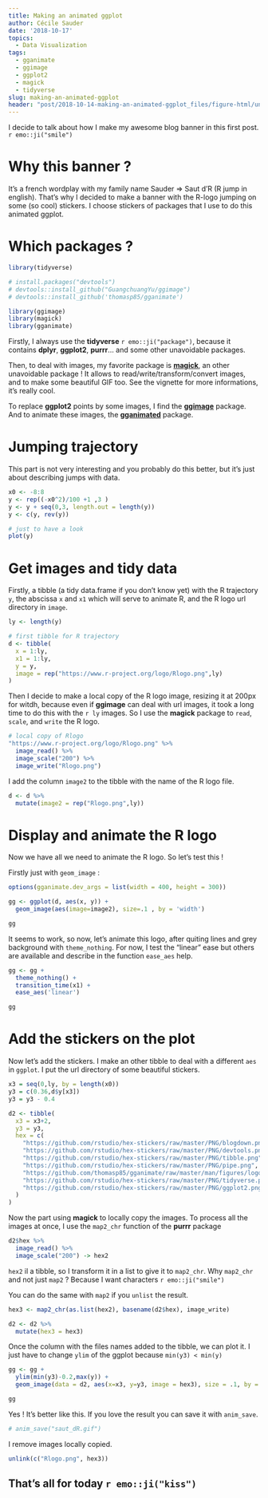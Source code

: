 ```yaml
---
title: Making an animated ggplot
author: Cécile Sauder
date: '2018-10-17'
topics:
  - Data Visualization
tags:
  - gganimate
  - ggimage
  - ggplot2
  - magick
  - tidyverse
slug: making-an-animated-ggplot
header: "post/2018-10-14-making-an-animated-ggplot_files/figure-html/unnamed-chunk-4-1.gif"
---
```


I decide to talk about how I make my awesome blog banner in this first post. `r emo::ji("smile")`


# Why this banner ? 

It's a french wordplay with my family name Sauder => Saut d'R (R jump in english). That's why I decided to make a banner with the R-logo jumping on some (so cool) stickers. I choose stickers of packages that I use to do this animated ggplot. 

# Which packages ? 

```r
library(tidyverse)

# install.packages("devtools")
# devtools::install_github("GuangchuangYu/ggimage")
# devtools::install_github('thomasp85/gganimate')

library(ggimage)
library(magick)
library(gganimate)
```

Firstly, I always use the **tidyverse** `r emo::ji("package")`, because it contains **dplyr**, **ggplot2**, **purrr**... and some other unavoidable packages. 

Then, to deal with images, my favorite package is [**magick**](https://ropensci.org/tutorials/magick_tutorial/), an other unavoidable package ! It allows to read/write/transform/convert images, and to make some beautiful GIF too. See the vignette for more informations, it's really cool.

To replace **ggplot2** points by some images, I find the [**ggimage**](https://cran.r-project.org/web/packages/ggimage/vignettes/ggimage.html) package. And to animate these images, the [**gganimated**](https://github.com/thomasp85/gganimate) package.

# Jumping trajectory

This part is not very interesting and you probably do this better, but it's just about describing jumps with data.

```r
x0 <- -8:8
y <- rep((-x0^2)/100 +1 ,3 )
y <- y + seq(0,3, length.out = length(y))
y <- c(y, rev(y))

# just to have a look
plot(y)
```

# Get images and tidy data

Firstly, a tibble (a tidy data.frame if you don't know yet) with the R trajectory `y`, the abscissa `x` and `x1` which will serve to animate R, and the R logo url directory in `image`.


```r
ly <- length(y)

# first tibble for R trajectory
d <- tibble(
  x = 1:ly,
  x1 = 1:ly,
  y = y,
  image = rep("https://www.r-project.org/logo/Rlogo.png",ly)
)
```


Then I decide to make a local copy of the R logo image, resizing it at 200px for witdh, because even if **ggimage** can deal with url images, it took a long time to do this with the `r ly` images. So I use the **magick** package to `read`, `scale`, and `write` the R logo. 


```r
# local copy of Rlogo
"https://www.r-project.org/logo/Rlogo.png" %>%
  image_read() %>%
  image_scale("200") %>%
  image_write("Rlogo.png")
```


I add the column `image2` to the tibble with the name of the R logo file.


```r
d <- d %>%
  mutate(image2 = rep("Rlogo.png",ly))
```


# Display and animate the R logo

Now we have all we need to animate the R logo. So let's test this !

Firstly just with `geom_image` :

```r
options(gganimate.dev_args = list(width = 400, height = 300))

gg <- ggplot(d, aes(x, y)) + 
  geom_image(aes(image=image2), size=.1 , by = 'width') 

gg
```

It seems to work, so now, let's animate this logo, after quiting lines and grey background with `theme_nothing`. For now, I test the "linear" ease but others are available and describe in the function `ease_aes` help. 

```r
gg <- gg +
  theme_nothing() +
  transition_time(x1) +
  ease_aes('linear')

gg
```


# Add the stickers on the plot

Now let's add the stickers. I make an other tibble to deal with a different `aes` in `ggplot`. I put the url directory of some beautiful stickers. 


```r
x3 = seq(0,ly, by = length(x0))
y3 = c(0.36,d$y[x3])
y3 = y3 - 0.4

d2 <- tibble(
  x3 = x3+2,
  y3 = y3,
  hex = c(
    "https://github.com/rstudio/hex-stickers/raw/master/PNG/blogdown.png",
    "https://github.com/rstudio/hex-stickers/raw/master/PNG/devtools.png",
    "https://github.com/rstudio/hex-stickers/raw/master/PNG/tibble.png",
    "https://github.com/rstudio/hex-stickers/raw/master/PNG/pipe.png",
    "https://github.com/thomasp85/gganimate/raw/master/man/figures/logo.png",
    "https://github.com/rstudio/hex-stickers/raw/master/PNG/tidyverse.png",
    "https://github.com/rstudio/hex-stickers/raw/master/PNG/ggplot2.png"
  )
)
```

Now the part using **magick** to locally copy the images. To process all the images at once, I use the `map2_chr` function of the **purrr** package

```r
d2$hex %>%
  image_read() %>%
  image_scale("200") -> hex2
```

`hex2` il a tibble, so I transform it in a list to give it to `map2_chr`.
Why `map2_chr` and not just `map2` ? Because I want characters `r emo::ji("smile")`

You can do the same with `map2` if you `unlist` the result. 

```r
hex3 <- map2_chr(as.list(hex2), basename(d2$hex), image_write)

d2 <- d2 %>%
  mutate(hex3 = hex3)
```

Once the column with the files names added to the tibble, we can plot it. 
I just have to change `ylim` of the ggplot because `min(y3) < min(y)`

```r
gg <- gg + 
  ylim(min(y3)-0.2,max(y)) +
  geom_image(data = d2, aes(x=x3, y=y3, image = hex3), size = .1, by = 'height')

gg
```

Yes ! It's better like this. If you love the result you can save it with `anim_save`.

```r
# anim_save("saut_dR.gif")
```

I remove images locally copied.

```r
unlink(c("Rlogo.png", hex3))
```

## That's all for today `r emo::ji("kiss")`

